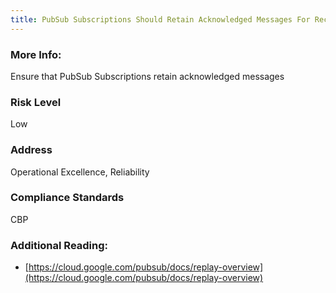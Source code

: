```yaml
---
title: PubSub Subscriptions Should Retain Acknowledged Messages For Record Keeping
---
```


### More Info:

Ensure that PubSub Subscriptions retain acknowledged messages

### Risk Level

Low

### Address

Operational Excellence, Reliability

### Compliance Standards

CBP

### Additional Reading:

- [https://cloud.google.com/pubsub/docs/replay-overview](https://cloud.google.com/pubsub/docs/replay-overview)
